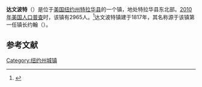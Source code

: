 {{Infobox settlement
|official_name            = 达文波特
|settlement_type          = 镇
|nickname                 = 
|motto                    =

<!-- Images -->
|image_skyline            = 
|imagesize                = 
|image_caption            = 
|image_flag               = 
|image_seal               =

<!-- Maps -->
|pushpin_map            =New York
|pushpin_label          =达文波特
|pushpin_label_position = <!-- the position of the pushpin label: left, right, top, bottom, none -->
|pushpin_map_caption    =
|pushpin_mapsize        =
|image_map                = 
|mapsize                  = 
|map_caption              = 
|image_map1               = 
|mapsize1                 = 
|map_caption1             =

<!-- Location -->
|coordinates_region       = US-NY
|subdivision_type         = [[国家|国家]]
|subdivision_name         = [[美国|美国]]
|subdivision_type1        = [[美国行政区划|州]]
|subdivision_name1        = [[纽约州|纽约州]]
|subdivision_type2        = [[纽约州行政区划|县]]
|subdivision_name2        = [[特拉华县_(纽约州)|特拉华县]]
|government_footnotes     = 
|government_type          =
|established_title        = 
|established_date         =

<!-- Area -->
|unit_pref  =  Imperial
|area_footnotes           = 
|area_magnitude           = 
|area_total_km2           = 134.5
|area_land_km2            = 133.5
|area_water_km2           = 0.9
|area_total_sq_mi         = 
|area_land_sq_mi          = 
|area_water_sq_mi         = 

<!-- Population -->
|population_as_of         = [[2010年美国人口普查|2010]]
|population_footnotes     = 
|population_total         = 2965
|population_density_km2   = 22.2
|population_density_sq_mi =

<!-- General information -->
|timezone                 = [[美国东部时间|EST]]
|utc_offset               = -5
|timezone_DST             = EDT
|utc_offset_DST           = -4
|elevation_footnotes      = 
|elevation_m              = 378
|elevation_ft             = 1240
|latd = 42 |latm = 26 |lats = 53 |latNS = N
|longd = 74 |longm = 55 |longs = 19 |longEW = W

<!-- Area/postal codes & others -->
|postal_code_type         = [[美国邮政编码|邮政编码]]
|postal_code              = 13750
|area_code                = [[美国电话区号607|607]]
|website                  = 
|footnotes                = 
}}
'''达文波特'''（{{lang-en|Davenport}}）是位于[[美国|美国]][[纽约州|纽约州]][[特拉华县_(纽约州)|特拉华县]]的一个镇，地处特拉华县东北部。[[2010年美国人口普查|2010年美国人口普查]]时，该镇有2965人。<ref name>{{cite web|url=http://factfinder2.census.gov|publisher=[[United_States_Census_Bureau|United States Census Bureau]]|title=American FactFinder|accessdate=2020-09-19|archive-date=2013-09-11|archive-url=https://web.archive.org/web/20130911234518/http://factfinder2.census.gov/|dead-url=no}}</ref>达文波特镇建于1817年，其名称源于该镇第一任镇长约翰（{{lang|en|John Davenport}}）。

== 参考文献 ==
{{reflist}}

{{NY-stub}}
[[Category:纽约州城镇|Category:纽约州城镇]]